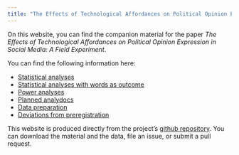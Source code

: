 ```yaml
---
title: "The Effects of Technological Affordances on Political Opinion Expression in Social Media: A Field Experiment"
---
```



On this website, you can find the companion material for the paper _The Effects of Technological Affordances on Political Opinion Expression in Social Media: A Field Experiment_. 

You can find the following information here:

- [Statistical analyses](analyses.html)
- [Statistical analyses with words as outcome](analyses_words_new.html)
- [Power analyses](power_analyses.html)
- [Planned analydocs](planned_analyses.html)
- [Data preparation](data-wrangling.html)
- [Deviations from preregistration](deviations.html)

This website is produced directly from the project's [github repository](https://github.com/XMtRa/persistence_anonymity_anon). You can download the material and the data, file an issue, or submit a pull request.
